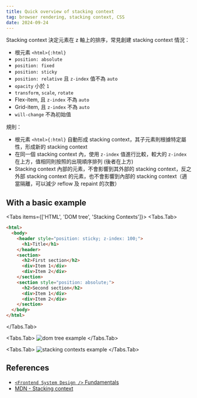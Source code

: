 ```yaml
---
title: Quick overview of stacking context
tag: browser rendering, stacking context, CSS
date: 2024-09-24
---
```



Stacking context 決定元素在 z 軸上的排序，常見創建 stacking context 情況：

- 根元素 `<html>{:html}`
- `position: absolute`
- `position: fixed`
- `position: sticky`
- `position: relative` 且 `z-index` 值不為 `auto`
- `opacity` 小於 `1`
- `transform`, `scale`, `rotate`
- Flex-item, 且 `z-index` 不為 `auto`
- Grid-item, 且 `z-index` 不為 `auto`
- `will-change` 不為初始值

規則：

- 根元素 `<html>{:html}` 自動形成 stacking context，其子元素則根據特定屬性，形成新的 stacking context
- 在同一個 stacking context 內，使用 `z-index` 值進行比較，較大的 `z-index` 在上方，值相同則按照的出現順序排列 (後者在上方)
- Stacking context 內部的元素，不會影響到其外部的 stacking context，反之外部 stacking context 的元素，也不會影響到內部的 stacking context（適當隔離，可以減少 reflow 及 repaint 的次數）

## With a basic example

<Tabs items={['HTML', 'DOM tree', 'Stacking Contexts']}>
<Tabs.Tab>
```html
<html>
  <body>
    <header style="position: sticky; z-index: 100;">
      <h1>Title</h1>
    </header>
    <section>
      <h2>First section</h2>
      <div>Item 1</div>
      <div>Item 2</div>
    </section>
    <section style="position: absolute;">
      <h2>Second section</h2>
      <div>Item 1</div>
      <div>Item 2</div>
    </section>
  </body>
</html>
```
</Tabs.Tab>

<Tabs.Tab>
![dom tree example](/stacking-contexts-dom-tree-example.png)
</Tabs.Tab>

<Tabs.Tab>
![stacking contexts example](/stacking-contexts-example.png)
</Tabs.Tab>
</Tabs>

## References

- [`<Frontend System Design />` Fundamentals](https://static.frontendmasters.com/resources/2024-05-29-systems-design/frontend-system-design-fundamentals.pdf)
- [MDN - Stacking context](https://developer.mozilla.org/en-US/docs/Web/CSS/CSS_positioned_layout/Understanding_z-index/Stacking_context)
